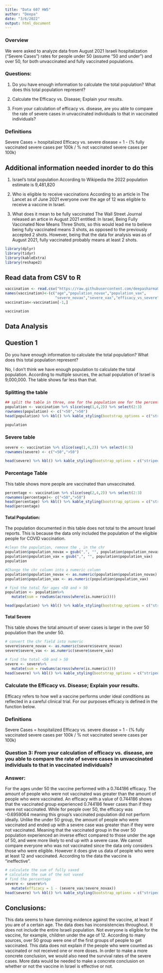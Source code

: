 ---
title: "Data 607 HW5"
author: "Deepa"
date: "3/6/2022"
output: html_document
---



### Overview
We were asked to analyze data from August 2021 Israeli hospitalization (“Severe Cases”) rates for people under 50 (assume “50 and under”) and over 50, for both unvaccinated and fully vaccinated populations.

### Questions:

1) Do you have enough information to calculate the total population? What does this total population represent?

2) Calculate the Efficacy vs. Disease; Explain your results.

3) From your calculation of efficacy vs. disease, are you able to compare the rate of severe cases in unvaccinated individuals to that in vaccinated individuals?

### Definitions

Severe Cases = hospitalized
Efficacy vs. severe disease = 1 - (% fully vaccinated severe cases per 100k / % not vaccinated severe cases per 100k)

## Additional information needed inorder to do this

1) Israel’s total population
According to Wikipedia the 2022 population estimate is 9,481,820

2) Who is eligible to receive vaccinations
According to an article in The Lancet as of June 2021 everyone over the age of 12 was eligible to receive a vaccine in Israel.

3) What does it mean to be fully vaccinated
The Wall Street Journal released an artice in August 2021 entitled: In Israel, Being Fully Vaccinated Now Means Three Shots, so this would lead me to believe being fully vaccinated means 3 shots, as opposed to the previously accepted 2 shots. However, being that the data for analysis was as of August 2021, fully vaccinated probably means at least 2 shots.



```{r}
library(dplyr)
library(tidyr)
library(kableExtra)
library(reshape2)
```

## Read data from CSV to R


```{r}
vaccination <- read.csv("https://raw.githubusercontent.com/deepasharma06/Data-607/main/israeli_vaccination_data_analysis_start.csv")
names(vaccination)<-(c("age","population_novax","population_vax",
                       "severe_novax","severe_vax","efficacy_vs_severe"))
vaccination<-vaccination[-1,]

vaccination


```
## Data Analysis

## Question 1
Do you have enough information to calculate the total population? What does this total population represent?

No, I don't think we have enough population to calculate the total population. According to multiple sources, the actual population of Israel is 9,000,000. The table shows far less than that. 

### Splitting the table

```{r}
## split the table in three, one for the population one for the percentages and the other for severe cases 
population <- vaccination %>% slice(seq(1,4,2)) %>% select(2:3)
rownames(population) <- c("<50",">50")
head(population) %>% kbl() %>% kable_styling(bootstrap_options = c("striped", "hover"))

population

```


### Severe table   

```{r}

severe <- vaccination %>% slice(seq(1,4,2)) %>% select(4:5)
rownames(severe) <- c("<50",">50")

head(severe) %>% kbl() %>% kable_styling(bootstrap_options = c("striped", "hover"))


```

### Percentage Table

This table shows more people are vaccinated than unvaccinated.


```{r}
percentage <- vaccination %>% slice(seq(2,4,2)) %>% select(2:3)
rownames(percentage)<- c("<50",">50")
head(percentage) %>% kbl() %>% kable_styling(bootstrap_options = c("striped", "hover"))
head(percentage)

```


#### Total Population:

The population documented in this table does not total to the amount Israel reports. This is because the data only included the population of the eligible people for COVID vaccination.


```{r}
#clean the population, remove the , in the chr 
population$population_novax = gsub(",", "", population$population_novax)
population$population_vax = gsub(",", "", population$population_vax)
population
```





```{r}


#Change the chr column into a numeric column
population$population_novax <- as.numeric(population$population_novax)              
population$population_vax <- as.numeric(population$population_vax)               

# find the total for ages <50 and > 50
population <- population%>%
   mutate(sum = rowSums(across(where(is.numeric))))

head(population) %>% kbl() %>% kable_styling(bootstrap_options = c("striped", "hover"))

```

#### Total Severe
This table shows the total amount of sever cases is larger in the over 50 population than the under 50.

```{r}
# convert the chr field into numeric
severe$severe_novax <- as.numeric(severe$severe_novax)                
severe$severe_vax <- as.numeric(severe$severe_vax)          

# find the total <50 and > 50
severe <- severe%>%
   mutate(sum = rowSums(across(where(is.numeric))))
head(severe) %>% kbl() %>% kable_styling(bootstrap_options = c("striped", "hover"))

```

### Calculate the Efficacy vs. Disease; Explain your results.

Efficacy refers to how well a vaccine performs under ideal conditions as reflected in a careful clinical trial. For our purposes efficacy is defined in the function below.

### Definitions

Severe Cases = hospitalized
Efficacy vs. severe disease = 1 - (% fully vaccinated severe cases per 100k / % not vaccinated severe cases per 100k)

### Question 3: From your calculation of efficacy vs. disease, are you able to compare the rate of severe cases in unvaccinated individuals to that in vaccinated individuals?

### Answer:
For the ages under 50 the vaccine performed with a 0.744186 efficacy. The amount of people who were not vaccinated was greater than the amount of people who were vaccinated. An efficacy with a value of 0.744186 shows that the vaccinated group experienced 0.744186 fewer cases than if they were not vaccinated.
While for people over 50, the efficacy was -0.6959064 meaning this group’s vaccinated population did not perform ideally. Unlike the under 50 group, the amount of people who were vaccinated and ended up with a severe case was greater than if they were not vaccinated. Meaning that the vaccinated group in the over 50 population experienced an inverse effect compared to those under the age of 50, and were more likely to end up with a severe case.
We cannot compare everyone who was not vaccinated since the data only considers those who were eligible. However it does give us data of people who were at least 12 and vaccinated. According to the data the vaccine is “ineffective”.



```{r}
# calculate the sum of fully vaxed
# calculate the sum of the not vaxed
# find the percentage
severe <- severe%>%
   mutate(efficacy = 1 - (severe_vax/severe_novax))
head(severe) %>% kbl() %>% kable_styling(bootstrap_options = c("striped", "hover"))

```

## Conclusions:

This data seems to have damning evidence against the vaccine, at least if you are of a certain age. The data does has inconsistencies throughout. It does not include the entire Israeli population. Not everyone is eligible for the vaccine, for example, children under the age of 12. According to many sources, over 50 group were one of the first groups of people to get vaccinated. This data does not explain if the people who were counted as vaccinated or not received one or more doses. In order to make a more concrete conclusion, we would also need the survival rates of the severe cases. More data would be needed to make a concrete conclusion on whether or not the vaccine in Israel is effective or not.





